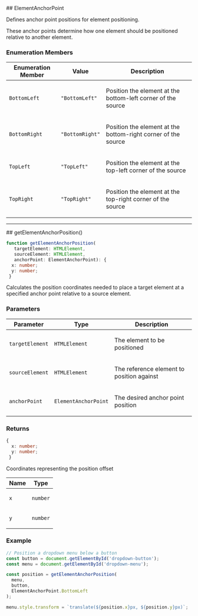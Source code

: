 
[//]: # (Do not edit directly)
[//]: # (Generated by the Cocokits TypeDoc custom theme on Sat Mar 22 2025)



<Meta title='Utils/DOM'/>
<MdxPage breadcrumb='Utils' title='DOM' tocItems={tocItems} hideThemeSwitcher={true}>
<div>
</div><div id="selection_elementanchorpoint">
## ElementAnchorPoint

Defines anchor point positions for element positioning.

These anchor points determine how one element should be positioned
relative to another element.

### Enumeration Members

<table class="arg-type-table arg-type-table--full-width">
<thead>
<tr>
<th>Enumeration Member</th>
<th>Value</th>
<th>Description</th>
</tr>
</thead>
<tbody>
<tr>
<td>

`BottomLeft`

</td>
<td>

`"BottomLeft"`

</td>
<td>

Position the element at the bottom-left corner of the source

</td>
</tr>
<tr>
<td>

`BottomRight`

</td>
<td>

`"BottomRight"`

</td>
<td>

Position the element at the bottom-right corner of the source

</td>
</tr>
<tr>
<td>

`TopLeft`

</td>
<td>

`"TopLeft"`

</td>
<td>

Position the element at the top-left corner of the source

</td>
</tr>
<tr>
<td>

`TopRight`

</td>
<td>

`"TopRight"`

</td>
<td>

Position the element at the top-right corner of the source

</td>
</tr>
</tbody>
</table>

***

</div><div id="selection_getelementanchorposition">
## getElementAnchorPosition()

```ts
function getElementAnchorPosition(
   targetElement: HTMLElement, 
   sourceElement: HTMLElement, 
   anchorPoint: ElementAnchorPoint): {
  x: number;
  y: number;
 }
```

Calculates the position coordinates needed to place a target element
at a specified anchor point relative to a source element.

### Parameters

<table class="arg-type-table arg-type-table--full-width">
<thead>
<tr>
<th>Parameter</th>
<th>Type</th>
<th>Description</th>
</tr>
</thead>
<tbody>
<tr>
<td>

`targetElement`

</td>
<td>

`HTMLElement`

</td>
<td>

The element to be positioned

</td>
</tr>
<tr>
<td>

`sourceElement`

</td>
<td>

`HTMLElement`

</td>
<td>

The reference element to position against

</td>
</tr>
<tr>
<td>

`anchorPoint`

</td>
<td>

`ElementAnchorPoint`

</td>
<td>

The desired anchor point position

</td>
</tr>
</tbody>
</table>

### Returns

```ts
{
  x: number;
  y: number;
 }
```

Coordinates representing the position offset

<table class="arg-type-table arg-type-table--full-width">
<thead>
<tr>
<th>Name</th>
<th>Type</th>
</tr>
</thead>
<tbody>
<tr>
<td>

`x`

</td>
<td>

`number`

</td>
</tr>
<tr>
<td>

`y`

</td>
<td>

`number`

</td>
</tr>
</tbody>
</table>

### Example

```ts
// Position a dropdown menu below a button
const button = document.getElementById('dropdown-button');
const menu = document.getElementById('dropdown-menu');

const position = getElementAnchorPosition(
  menu,
  button,
  ElementAnchorPoint.BottomLeft
);

menu.style.transform = `translate(${position.x}px, ${position.y}px)`;
```

</div>
</MdxPage>
